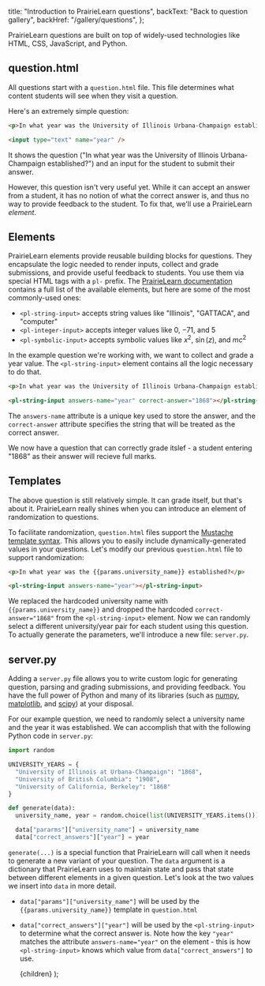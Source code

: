 
  title: "Introduction to PrairieLearn questions",
  backText: "Back to question gallery",
  backHref: "/gallery/questions",
};

PrairieLearn questions are built on top of widely-used technologies like HTML, CSS, JavaScript, and Python.

## question.html

All questions start with a `question.html` file. This file determines what content students will see when they visit a question.

Here's an extremely simple question:

```html
<p>In what year was the University of Illinois Urbana-Champaign establised?</p>

<input type="text" name="year" />
```

It shows the question ("In what year was the University of Illinois Urbana-Champaign established?") and an input for the student to submit their answer.

However, this question isn't very useful yet. While it can accept an answer from a student, it has no notion of what the correct answer is, and thus no way to provide feedback to the student. To fix that, we'll use a PrairieLearn _element_.

## Elements

PrairieLearn elements provide reusable building blocks for questions. They encapsulate the logic needed to render inputs, collect and grade submissions, and provide useful feedback to students. You use them via special HTML tags with a `pl-` prefix. The [PrairieLearn documentation](https://prairielearn.readthedocs.io/en/latest/elements/) contains a full list of the available elements, but here are some of the most commonly-used ones:

- `<pl-string-input>` accepts string values like "Illinois", "GATTACA", and "computer"
- `<pl-integer-input>` accepts integer values like $0$, $-71$, and $5$
- `<pl-symbolic-input>` accepts symbolic values like $x^2$, $\sin(z)$, and $mc^2$

In the example question we're working with, we want to collect and grade a year value. The `<pl-string-input>` element contains all the logic necessary to do that.

```html
<p>In what year was the University of Illinois Urbana-Champaign established?</p>

<pl-string-input answers-name="year" correct-answer="1868"></pl-string-input>
```

The `answers-name` attribute is a unique key used to store the answer, and the `correct-answer` attribute specifies the string that will be treated as the correct answer.

We now have a question that can correctly grade itslef - a student entering "1868" as their answer will recieve full marks.

## Templates

The above question is still relatively simple. It can grade itself, but that's about it. PrairieLearn really shines when you can introduce an element of randomization to questions.

To facilitate randomization, `question.html` files support the [Mustache template syntax](https://mustache.github.io). This allows you to easily include dynamically-generated values in your questions. Let's modify our previous `question.html` file to support randomization:

```html
<p>In what year was the {{params.university_name}} established?</p>

<pl-string-input answers-name="year"></pl-string-input>
```

We replaced the hardcoded university name with `{{params.university_name}}` and dropped the hardcoded `correct-answer="1868"` from the `<pl-string-input>` element. Now we can randomly select a different university/year pair for each student using this question. To actually generate the parameters, we'll introduce a new file: `server.py`.

## server.py

Adding a `server.py` file allows you to write custom logic for generating question, parsing and grading submissions, and providing feedback. You have the full power of Python and many of its libraries (such as [numpy](https://numpy.org), [matplotlib](https://matplotlib.org), and [scipy](https://www.scipy.org)) at your disposal.

For our example question, we need to randomly select a university name and the year it was established. We can accomplish that with the following Python code in `server.py`:

```python
import random

UNIVERSITY_YEARS = {
  "University of Illinois at Urbana-Champaign": "1868",
  "University of British Columbia": "1908",
  "University of California, Berkeley": "1868"
}

def generate(data):
  university_name, year = random.choice(list(UNIVERSITY_YEARS.items()))

  data["pararms"]["university_name"] = university_name
  data["correct_answers"]["year"] = year
```

`generate(...)` is a special function that PrairieLearn will call when it needs to generate a new variant of your question. The `data` argument is a dictionary that PrairieLearn uses to maintain state and pass that state between different elements in a given question. Let's look at the two values we insert into `data` in more detail.

- `data["params"]["university_name"]` will be used by the `{{params.university_name}}` template in `question.html`
- `data["correct_answers"]["year"]` will be used by the `<pl-string-input>` to determine what the correct answer is. Note how the key `"year"` matches the attribute `answers-name="year"` on the element - this is how `<pl-string-input>` knows which value from `data["correct_answers"]` to use.

  <MarkdownLayout meta={meta}>{children}</MarkdownLayout>
);

